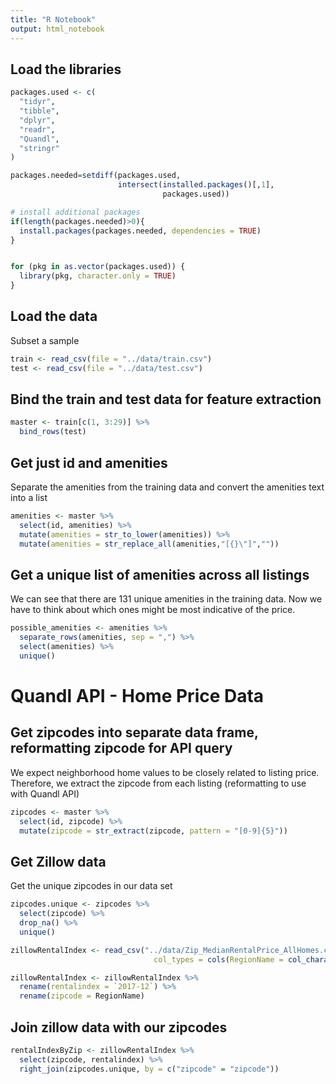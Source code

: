 ```yaml
---
title: "R Notebook"
output: html_notebook
---
```

## Load the libraries
```r
packages.used <- c(
  "tidyr",
  "tibble",
  "dplyr",
  "readr",
  "Quandl",
  "stringr"
)

packages.needed=setdiff(packages.used, 
                        intersect(installed.packages()[,1], 
                                  packages.used))

# install additional packages
if(length(packages.needed)>0){
  install.packages(packages.needed, dependencies = TRUE)
}


for (pkg in as.vector(packages.used)) {
  library(pkg, character.only = TRUE)
}

```

## Load the data
Subset a sample
```r
train <- read_csv(file = "../data/train.csv")
test <- read_csv(file = "../data/test.csv")
```

## Bind the train and test data for feature extraction
```r
master <- train[c(1, 3:29)] %>%
  bind_rows(test)
```


## Get just id and amenities
Separate the amenities from the training data and convert the amenities text into a list
```r
amenities <- master %>% 
  select(id, amenities) %>%
  mutate(amenities = str_to_lower(amenities)) %>%
  mutate(amenities = str_replace_all(amenities,"[{}\"]","")) 
```

## Get a unique list of amenities across all listings
We can see that there are 131 unique amenities in the training data.  Now we have to think about which ones might be most indicative of the price.
```r
possible_amenities <- amenities %>% 
  separate_rows(amenities, sep = ",") %>%
  select(amenities) %>%
  unique()
```

# Quandl API - Home Price Data

## Get zipcodes into separate data frame, reformatting zipcode for API query
We expect neighborhood home values to be closely related to listing price.  Therefore, we extract the zipcode from each listing (reformatting to use with Quandl API)
```r
zipcodes <- master %>% 
  select(id, zipcode) %>%
  mutate(zipcode = str_extract(zipcode, pattern = "[0-9]{5}"))
```

## Get Zillow data
Get the unique zipcodes in our data set
```r
zipcodes.unique <- zipcodes %>%
  select(zipcode) %>%
  drop_na() %>%
  unique()

zillowRentalIndex <- read_csv("../data/Zip_MedianRentalPrice_AllHomes.csv", 
                                col_types = cols(RegionName = col_character()))

zillowRentalIndex <- zillowRentalIndex %>%
  rename(rentalindex = `2017-12`) %>%
  rename(zipcode = RegionName)
```

## Join zillow data with our zipcodes
```r
rentalIndexByZip <- zillowRentalIndex %>%
  select(zipcode, rentalindex) %>%
  right_join(zipcodes.unique, by = c("zipcode" = "zipcode"))
```

